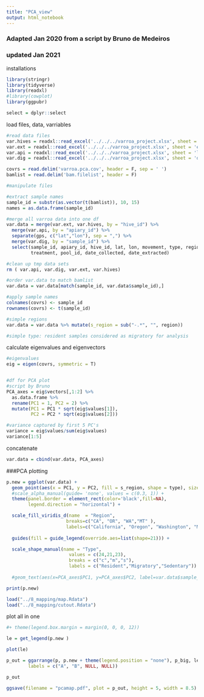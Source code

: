 ```yaml
---
title: "PCA_view"
output: html_notebook
---
```

### Adapted Jan 2020 from a script by Bruno de Medeiros
### updated Jan 2021


installations

```r
library(stringr)
library(tidyverse)
library(readxl)
#library(cowplot)
library(ggpubr)

select = dplyr::select
```


load files, data, varriables 

```r
#read data files
var.hives = readxl::read_excel('../../../varroa_project.xlsx', sheet = 'hives')
var.ext = readxl::read_excel('../../../varroa_project.xlsx', sheet = 'extractions')
var.api = readxl::read_excel('../../../varroa_project.xlsx', sheet = 'locations')
var.dig = readxl::read_excel('../../../varroa_project.xlsx', sheet = 'digest+ligation', range = "A1:C379")

covrs = read.delim('varroa.pca.cov', header = F, sep = ' ')
bamlist = read.delim('bam.filelist', header = F)
```

```r
#manipulate files 

#extract sample names
sample_id = substr(as.vector(t(bamlist)), 10, 15)
names = as.data.frame(sample_id)

#merge all varroa data into one df
var.data = merge(var.ext, var.hives, by = "hive_id") %>%
  merge(var.api, by = "apiary_id") %>% 
  separate(gps, c("lat","lon"), sep = ",") %>%
  merge(var.dig, by = "sample_id") %>%
  select(sample_id, apiary_id, hive_id, lat, lon, movement, type, region, 
         treatment, pool_id, date_collected, date_extracted)

#clean up tmp data sets
rm ( var.api, var.dig, var.ext, var.hives)

#order var.data to match bamlist 
var.data = var.data[match(sample_id, var.data$sample_id),]

#apply sample names
colnames(covrs) <- sample_id
rownames(covrs) <- t(sample_id)

#simple regions 
var.data = var.data %>% mutate(s_region = sub("-.*", "", region))

#simple type: resident samples considered as migratory for analysis

```


calculate eigenvalues and eigenvectors

```r
#eigenvalues
eig = eigen(covrs, symmetric = T)


#df for PCA plot
#script by Bruno
PCA_axes = eig$vectors[,1:2] %>%
  as.data.frame %>%
  rename(PC1 = 1, PC2 = 2) %>%
  mutate(PC1 = PC1 * sqrt(eig$values[1]),
         PC2 = PC2 * sqrt(eig$values[2]))

#variance captured by first 5 PC's
variance = eig$values/sum(eig$values)
variance[1:5]
```
concatenate

```r
var.data = cbind(var.data, PCA_axes)
```

###PCA plotting

```r
p.new = ggplot(var.data) +
  geom_point(aes(x = PC1, y = PC2, fill = s_region, shape = type), size = 3) +
  #scale_alpha_manual(guide= 'none', values = c(0.3, 1)) +
  theme(panel.border = element_rect(color='black',fill=NA),
        legend.direction = "horizontal") +

  scale_fill_viridis_d(name  = "Region",
                      breaks=c("CA", "OR", "WA","MT" ),
                      labels=c("California", "Oregon", "Washington", "Montana")) +
  
  guides(fill = guide_legend(override.aes=list(shape=21))) +

  scale_shape_manual(name = "Type",
                       values = c(24,21,23),
                       breaks = c("c","m","s"),
                       labels = c("Resident","Migratory","Sedentary")) 
  
  #geom_text(aes(x=PCA_axes$PC1, y=PCA_axes$PC2, label=var.data$sample_id),hjust=0.5, vjust=0)

print(p.new)
```


```r
load("../8_mapping/map.Rdata")
load("../8_mapping/cutout.Rdata")
```


plot all in one 

```r
#+ theme(legend.box.margin = margin(0, 0, 0, 12))

le = get_legend(p.new )

plot(le)

p_out = ggarrange(p, p.new + theme(legend.position = "none"), p_big, le, heights = c(2,1), 
        labels = c("A", "B", NULL, NULL))

p_out
```


```r
ggsave(filename = "pcamap.pdf", plot = p_out, height = 5, width = 8.5)
```